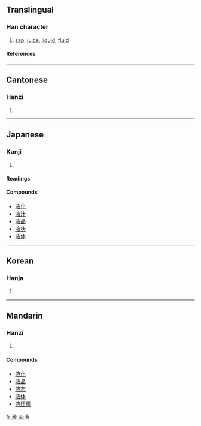 ==Translingual==
===Han character===
{{Han char|rn=85|rad=水|as=08|sn=11|four=3014<sub>7</sub>|canj=水卜人大 (EYOK)}}
# [[sap]], [[juice]], [[liquid]], [[fluid]]
====References====
{{Han ref|kx=0628.040|dkj=17586|dj=1029.260|hdz=31658.020|uh=6DB2|ud=28082|bh=B247|bd=45639}}

----
==Cantonese==
===Hanzi===
{{yue-hanzi|jyut=|y=yik6}}
# {{defn|Cantonese}}

----
== Japanese ==
=== Kanji ===
{{ja-kanji|grade=5|rs=水08}}
# {{defn|Japanese}} 
====Readings====
{{ja-readings|on=[[えき]] (eki)|kun=[[しる]] (shiru)}}

==== Compounds ====
*[[液化]]
*[[液汁]]
*[[液晶]]
*[[液状]]
*[[液体]]

----
==Korean==
===Hanja===
{{ko-hanja|hangeul=액|eumhun=|rv=aek|mr=aek|y=ayk}}
# {{defn|Korean}}

----
==Mandarin==
===Hanzi===
{{cmn-hanzi|pin=[[yè]] ([[ye4]])|wg=yeh<sup>4</sup>}}
# {{defn|Mandarin}}

====Compounds====
*[[液化]]
*[[液晶]]
*[[液态]]
*[[液体]]
*[[液压机]]

[[fr:液]]
[[ja:液]]